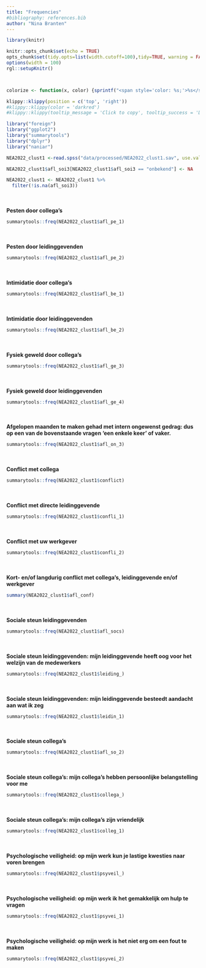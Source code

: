 ```yaml
---
title: "Frequencies"
#bibliography: references.bib
author: "Nina Branten"
---
```



```r
library(knitr)

knitr::opts_chunk$set(echo = TRUE)
opts_chunk$set(tidy.opts=list(width.cutoff=100),tidy=TRUE, warning = FALSE, message = FALSE,comment = "#>", cache=TRUE, class.source=c("test"), class.output=c("test2"))
options(width = 100)
rgl::setupKnitr()



colorize <- function(x, color) {sprintf("<span style='color: %s;'>%s</span>", color, x) }

```

```r
klippy::klippy(position = c('top', 'right'))
#klippy::klippy(color = 'darkred')
#klippy::klippy(tooltip_message = 'Click to copy', tooltip_success = 'Done')
```

```r
library("foreign")
library("ggplot2")
library("summarytools")
library("dplyr")
library("naniar")
```

```r
NEA2022_clust1 <-read.spss("data/processed/NEA2022_clust1.sav", use.value.labels = T, to.data.frame = T)
```

```r
NEA2022_clust1$afl_soi3[NEA2022_clust1$afl_soi3 == "onbekend"] <- NA

NEA2022_clust1 <- NEA2022_clust1 %>%
  filter(!is.na(afl_soi3))
```

<br><br> **Pesten door collega's**

```r
summarytools::freq(NEA2022_clust1$afl_pe_1)
```
<br><br> **Pesten door leidinggevenden**

```r
summarytools::freq(NEA2022_clust1$afl_pe_2)
```
<br><br> **Intimidatie door collega's**

```r
summarytools::freq(NEA2022_clust1$afl_be_1)
```
<br><br> **Intimidatie door leidinggevenden**

```r
summarytools::freq(NEA2022_clust1$afl_be_2)
```

<br><br> **Fysiek geweld door collega's** 

```r
summarytools::freq(NEA2022_clust1$afl_ge_3)
```

<br><br> **Fysiek geweld door leidinggevenden**

```r
summarytools::freq(NEA2022_clust1$afl_ge_4)
```

<br><br> **Afgelopen maanden te maken gehad met intern ongewenst gedrag: dus op een van de bovenstaande vragen 'een enkele keer' of vaker.**

```r
summarytools::freq(NEA2022_clust1$afl_on_3)
```
<br><br> **Conflict met collega**

```r
summarytools::freq(NEA2022_clust1$conflict)
```
<br><br> **Conflict met directe leidinggevende**

```r
summarytools::freq(NEA2022_clust1$confli_1)
```

<br><br> **Conflict met uw werkgever**

```r
summarytools::freq(NEA2022_clust1$confli_2)
```
<br><br> **Kort- en/of langdurig conflict met collega's, leidinggevende en/of werkgever**

```r
summary(NEA2022_clust1$afl_conf)
```
<br><br> **Sociale steun leidinggevenden**

```r
summarytools::freq(NEA2022_clust1$afl_socs)
```
<br><br> **Sociale steun leidinggevenden: mijn leidinggevende heeft oog voor het welzijn van de medewerkers**

```r
summarytools::freq(NEA2022_clust1$leiding_)
```
<br><br> **Sociale steun leidinggevenden: mijn leidinggevende besteedt aandacht aan wat ik zeg**

```r
summarytools::freq(NEA2022_clust1$leidin_1)
```

<br><br> **Sociale steun collega's**

```r
summarytools::freq(NEA2022_clust1$afl_so_2)
```

<br><br> **Sociale steun collega's: mijn collega's hebben persoonlijke belangstelling voor me**

```r
summarytools::freq(NEA2022_clust1$collega_)
```

<br><br> **Sociale steun collega's: mijn collega's zijn vriendelijk**

```r
summarytools::freq(NEA2022_clust1$colleg_1)
```

<br><br> **Psychologische veiligheid: op mijn werk kun je lastige kwesties naar voren brengen**

```r
summarytools::freq(NEA2022_clust1$psyveil_)
```

<br><br> **Psychologische veiligheid: op mijn werk ik het gemakkelijk om hulp te vragen** 

```r
summarytools::freq(NEA2022_clust1$psyvei_1)
```

<br><br> **Psychologische veiligheid: op mijn werk is het niet erg om een fout te maken**

```r
summarytools::freq(NEA2022_clust1$psyvei_2)
```